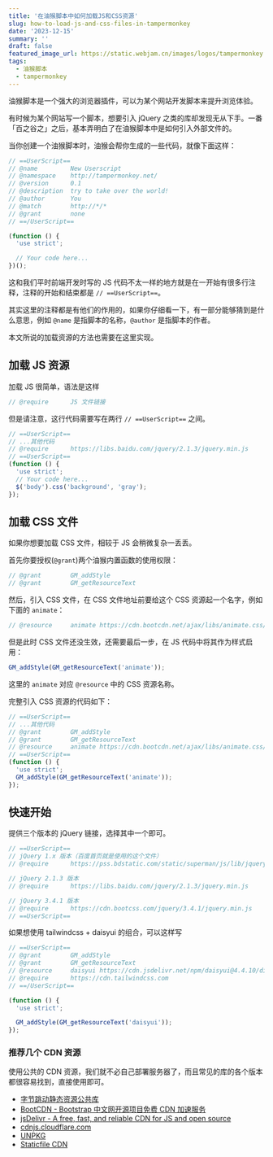 ```yaml
---
title: '在油猴脚本中如何加载JS和CSS资源'
slug: how-to-load-js-and-css-files-in-tampermonkey
date: '2023-12-15'
summary: ''
draft: false
featured_image_url: https://static.webjam.cn/images/logos/tampermonkey.svg
tags:
  - 油猴脚本
  - tampermonkey
---
```


油猴脚本是一个强大的浏览器插件，可以为某个网站开发脚本来提升浏览体验。

有时候为某个网站写一个脚本，想要引入 jQuery 之类的库却发现无从下手。一番「百之谷之」之后，基本弄明白了在油猴脚本中是如何引入外部文件的。

当你创建一个油猴脚本时，油猴会帮你生成的一些代码，就像下面这样：

```js
// ==UserScript==
// @name         New Userscript
// @namespace    http://tampermonkey.net/
// @version      0.1
// @description  try to take over the world!
// @author       You
// @match        http://*/*
// @grant        none
// ==/UserScript==

(function () {
  'use strict';

  // Your code here...
})();
```

这和我们平时前端开发时写的 JS 代码不太一样的地方就是在一开始有很多行注释，注释的开始和结束都是 `// ==UserScript==`。

其实这里的注释都是有他们的作用的，如果你仔细看一下，有一部分能够猜到是什么意思，例如 `@name` 是指脚本的名称，`@author` 是指脚本的作者。

本文所说的加载资源的方法也需要在这里实现。

## 加载 JS 资源

加载 JS 很简单，语法是这样

```js
// @require      JS 文件链接
```

但是请注意，这行代码需要写在两行 `// ==UserScript==` 之间。

```js {3,8}
// ==UserScript==
// ...其他代码
// @require      https://libs.baidu.com/jquery/2.1.3/jquery.min.js
// ==UserScript==
(function () {
  'use strict';
  // Your code here...
  $('body').css('background', 'gray');
});
```

## 加载 CSS 文件

如果你想要加载 CSS 文件，相较于 JS 会稍微复杂一丢丢。

首先你要授权(`@grant`)两个油猴内置函数的使用权限：

```js
// @grant        GM_addStyle
// @grant        GM_getResourceText
```

然后，引入 CSS 文件，在 CSS 文件地址前要给这个 CSS 资源起一个名字，例如下面的 `animate`：

```js
// @resource     animate https://cdn.bootcdn.net/ajax/libs/animate.css/4.1.1/animate.min.css
```

但是此时 CSS 文件还没生效，还需要最后一步，在 JS 代码中将其作为样式启用：

```js
GM_addStyle(GM_getResourceText('animate'));
```

这里的 `animate` 对应 `@resource` 中的 CSS 资源名称。

完整引入 CSS 资源的代码如下：

```js {3,4,5,9}
// ==UserScript==
// ...其他代码
// @grant        GM_addStyle
// @grant        GM_getResourceText
// @resource     animate https://cdn.bootcdn.net/ajax/libs/animate.css/4.1.1/animate.min.css
// ==UserScript==
(function () {
  'use strict';
  GM_addStyle(GM_getResourceText('animate'));
});
```

## 快速开始

提供三个版本的 jQuery 链接，选择其中一个即可。

```js
// ==UserScript==
// jQuery 1.x 版本（百度首页就是使用的这个文件）
// @require      https://pss.bdstatic.com/static/superman/js/lib/jquery-1-edb203c114.10.2.js

// jQuery 2.1.3 版本
// @require      https://libs.baidu.com/jquery/2.1.3/jquery.min.js

// jQuery 3.4.1 版本
// @require      https://cdn.bootcss.com/jquery/3.4.1/jquery.min.js
// ==UserScript==
```

如果想使用 tailwindcss + daisyui 的组合，可以这样写

```js
// ==UserScript==
// @grant        GM_addStyle
// @grant        GM_getResourceText
// @resource     daisyui https://cdn.jsdelivr.net/npm/daisyui@4.4.10/dist/full.min.css
// @require      https://cdn.tailwindcss.com
// ==/UserScript==

(function () {
  'use strict';

  GM_addStyle(GM_getResourceText('daisyui'));
});
```

### 推荐几个 CDN 资源

使用公共的 CDN 资源，我们就不必自己部署服务器了，而且常见的库的各个版本都很容易找到，直接使用即可。

- [字节跳动静态资源公共库](https://cdn.bytedance.com/)
- [BootCDN - Bootstrap 中文网开源项目免费 CDN 加速服务](https://www.bootcdn.cn/)
- [jsDelivr - A free, fast, and reliable CDN for JS and open source](https://www.jsdelivr.com/)
- [cdnjs.cloudflare.com](https://cdnjs.cloudflare.com/)
- [UNPKG](https://unpkg.com/)
- [Staticfile CDN](https://www.staticfile.org/)
